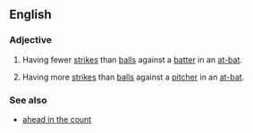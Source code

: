 ==English==

===Adjective===
{{en-adj|head=[[behind]] in the [[count]]|-}}

# {{context|baseball|of a [[pitcher]]}} Having fewer [[strike]]s than [[ball]]s against a [[batter]] in an [[at-bat]].
# {{context|baseball|of a [[batter]]}} Having more [[strike]]s than [[ball]]s against a [[pitcher]] in an [[at-bat]].

===See also===
* [[ahead in the count]]